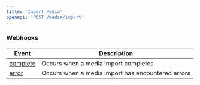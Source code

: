 ```yaml
---
title: 'Import Media'
openapi: 'POST /media/import'
---
```


### Webhooks



<WebhookIntro method="media import"/>

| Event                                                                        | Description                                       |
|------------------------------------------------------------------------------|---------------------------------------------------|
| [complete](/reference/api/endpoint/media/webhooks/import_media/complete)     | Occurs when a media import completes              |
| [error](/reference/api/endpoint/media/webhooks/import_media/error)           | Occurs when a media import has encountered errors |

<WebhookBody/>

